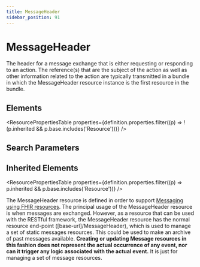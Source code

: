 ```yaml
---
title: MessageHeader
sidebar_position: 91
---
```



# MessageHeader

The header for a message exchange that is either requesting or responding to an action. The reference(s) that are the subject of the action as well as other information related to the action are typically transmitted in a bundle in which the <Link to="/docs/api/fhir/resources/messageheader">MessageHeader</Link> resource instance is the first resource in the bundle.

<Tabs queryString="section">
  <TabItem value="schema" label="Schema" default>

## Elements

<ResourcePropertiesTable
  properties={definition.properties.filter((p) => !(p.inherited && p.base.includes('Resource')))}
/>

## Search Parameters

<SearchParamsTable searchParams={definition.searchParameters} />

## Inherited Elements

<ResourcePropertiesTable properties={definition.properties.filter((p) => p.inherited && p.base.includes('Resource'))} />

  </TabItem>
  <TabItem value="usage" label="Usage">
<div> <a name="scope"></a> <p> The <Link to="/docs/api/fhir/resources/messageheader">MessageHeader</Link> resource is defined in order to support <a href="https://www.hl7.org/fhir/messaging.html">Messaging using FHIR resources</a>. The principal usage of the <Link to="/docs/api/fhir/resources/messageheader">MessageHeader</Link> resource is when messages are exchanged. However, as a  resource that can be used with the RESTful framework, the <Link to="/docs/api/fhir/resources/messageheader">MessageHeader</Link> resource has the normal resource end-point ([base-url]/MessageHeader), which is used to manage a set of static messages resources. This could be used to  make an archive of past messages available. <b>Creating or updating Message resources in this fashion does not represent the actual occurrence of any event, nor can it trigger any logic associated with the actual event.</b> It is just for managing a set of message resources. </p> </div>
  </TabItem>

</Tabs>
